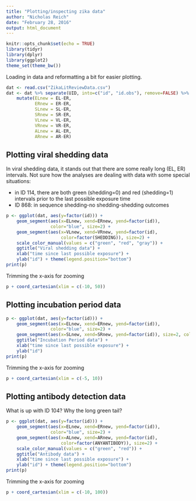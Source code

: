 ```yaml
---
title: "Plotting/inspecting zika data"
author: "Nicholas Reich"
date: "February 28, 2016"
output: html_document
---
```


```r
knitr::opts_chunk$set(echo = TRUE)
library(tidyr)
library(dplyr)
library(ggplot2)
theme_set(theme_bw())
```


Loading in data and reformatting a bit for easier plotting.
```r
dat <- read.csv("ZikaLitReviewData.csv")
dat <- dat %>% separate(UID, into=c("id", "id.obs"), remove=FALSE) %>%
    mutate(ELnew = EL-ER,
           ERnew = ER-ER,
           SLnew = SL-ER,
           SRnew = SR-ER,
           VLnew = VL-ER,
           VRnew = VR-ER,
           ALnew = AL-ER,
           ARnew = AR-ER)
```


## Plotting viral shedding data

In viral shedding data, it stands out that there are some really long (EL, ER) intervals.  Not sure how the analyses are dealing with data with some special situations:

 - in ID 114, there are both green (shedding=0) and red (shedding=1) intervals prior to the last possible exposure time
 - ID 868: in sequence shedding-no shedding-shedding outcomes
 
```r
p <- ggplot(dat, aes(y=factor(id))) + 
    geom_segment(aes(x=ELnew, xend=ERnew, yend=factor(id)), 
                 color="blue", size=2) +
    geom_segment(aes(x=VLnew, xend=VRnew, yend=factor(id), 
                     color=factor(SHEDDING)), size=2) +
    scale_color_manual(values = c("green", "red", "gray")) +
    ggtitle("Viral shedding data") + 
    xlab("time since last possible exposure") +
    ylab("id") + theme(legend.position="bottom")
print(p)
```

Trimming the x-axis for zooming
```r
p + coord_cartesian(xlim = c(-10, 50))
```

## Plotting incubation period data

```r
p <- ggplot(dat, aes(y=factor(id))) + 
    geom_segment(aes(x=ELnew, xend=ERnew, yend=factor(id)), 
                 color="blue", size=2) +
    geom_segment(aes(x=SLnew, xend=SRnew, yend=factor(id)), size=2, color="red") +
    ggtitle("Incubation Period data") + 
    xlab("time since last possible exposure") +
    ylab("id")
print(p)
```

Trimming the x-axis for zooming
```r
p + coord_cartesian(xlim = c(-5, 10))
```

## Plotting antibody detection data

What is up with ID 104? Why the long green tail?

```r
p <- ggplot(dat, aes(y=factor(id))) + 
    geom_segment(aes(x=ELnew, xend=ERnew, yend=factor(id)), 
                 color="blue", size=2) +
    geom_segment(aes(x=ALnew, xend=ARnew, yend=factor(id), 
                     color=factor(ANYANTIBODY)), size=2) +
    scale_color_manual(values = c("green", "red")) +
    ggtitle("Antibody data") + 
    xlab("time since last possible exposure") +
    ylab("id") + theme(legend.position="bottom")
print(p)
```

Trimming the x-axis for zooming
```r
p + coord_cartesian(xlim = c(-10, 100))
```
